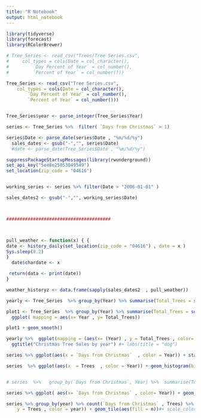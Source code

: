 ```yaml
---
title: "R Notebook"
output: html_notebook
---
```




```r
library(tidyverse)
library(forecast)
library(RColorBrewer)
```



```r
# Tree_Series <- read_csv("Trees/Tree Series.csv", 
#     col_types = cols(Date = col_character(), 
#         `Day Percent of Year` = col_number(), 
#         `Percent of Year` = col_number()))

Tree_Series <- read_csv("Tree Series.csv", 
    col_types = cols(Date = col_character(), 
        `Day Percent of Year` = col_number(), 
        `Percent of Year` = col_number()))


Tree_Series$year <- parse_integer(Tree_Series$Year)

series <- Tree_Series %>%  filter( `Days from Christmas` > 1)

series$Date <- parse_date(series$Date , "%m/%d/%y")
  sales_dates <- gsub("-","", series$Date)
  #date <- parse_date(Tree_Series$Date , "%m/%d/%y")

```




```r

suppressPackageStartupMessages(library(rwunderground))
set_api_key("5ee8e25053049549")
set_location(zip_code = "04616")


working_series <- series %>% filter(Date > "2006-01-01" )

sales_dates2 <- gsub("-","", working_series$Date)



#######################################



pull_weather <- function(x) { {
date <- history_daily(set_location(zip_code = "04616") , date = x )
Sys.sleep(8.2)
}
  date$chardate <- x

 return(data <- print(date))
} 

weather_historyz <- data.frame(sapply(sales_dates2  , pull_weather))
```













```r
yearly <- Tree_Series  %>% group_by(Year) %>% summarise(Total_Trees = sum(Trees)) 

plot1 <- Tree_Series  %>% group_by(Year) %>% summarise(Total_Trees = sum(Trees)) %>% 
  ggplot( mapping = aes(x= Year , y= Total_Trees))

plot1 + geom_smooth()

```

```r
yearly %>%  ggplot(mapping = (aes(x= (Year) , y = Total_Trees , color= Total_Trees))) + geom_point(size = 5) + geom_line()+
  ggtitle("Christmas Tree Sales by year") #+ labs(title = "dog")
```



```r
series %>% ggplot(aes(x = `Days from Christmas`  , color = Year)) + stat_count() + labs(title = "Count of Open days\n days before Christmas" )
```




```r
series  %>% ggplot(aes(x  = Trees  , color = Year)) + geom_histogram(binwidth = 20) + labs(title = "Count of Open days\n days before Christmas" )


# series  %>%   group_by(`Days from Christmas`, Year) %>%  summarise(Total_Trees = sum(Trees) ) %>% ggplot(aes(x  = Total_Trees  , color = Year)) + geom_histogram(binwidth = 1) + labs(title = "Count of Open days\n days before Christmas" )

series %>% ggplot( aes(x= `Days from Christmas` , color= Year)) + geom_freqpoly()

series %>% group_by(year) %>% count(`Days from Christmas` , Trees) %>%  ggplot(aes(x= `Days from Christmas` , 
    y = Trees , color = year)) + geom_tile(aes(fill = n))#+ scale_color_brewer(palette = "Set3")

```
